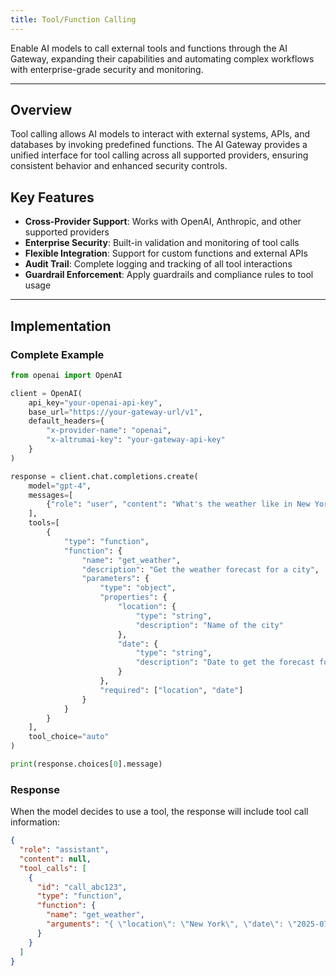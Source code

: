 ```yaml
---
title: Tool/Function Calling
---
```


Enable AI models to call external tools and functions through the AI Gateway, expanding their capabilities and automating complex workflows with enterprise-grade security and monitoring.

---

## Overview

Tool calling allows AI models to interact with external systems, APIs, and databases by invoking predefined functions. The AI Gateway provides a unified interface for tool calling across all supported providers, ensuring consistent behavior and enhanced security controls.

## Key Features

- **Cross-Provider Support**: Works with OpenAI, Anthropic, and other supported providers
- **Enterprise Security**: Built-in validation and monitoring of tool calls
- **Flexible Integration**: Support for custom functions and external APIs
- **Audit Trail**: Complete logging and tracking of all tool interactions
- **Guardrail Enforcement**: Apply guardrails and compliance rules to tool usage

---

## Implementation

### Complete Example

```python title="tool_calling_example.py"
from openai import OpenAI

client = OpenAI(
    api_key="your-openai-api-key",
    base_url="https://your-gateway-url/v1",
    default_headers={
        "x-provider-name": "openai",
        "x-altrumai-key": "your-gateway-api-key"
    }
)

response = client.chat.completions.create(
    model="gpt-4",
    messages=[
        {"role": "user", "content": "What's the weather like in New York tomorrow?"}
    ],
    tools=[
        {
            "type": "function",
            "function": {
                "name": "get_weather",
                "description": "Get the weather forecast for a city",
                "parameters": {
                    "type": "object",
                    "properties": {
                        "location": {
                            "type": "string",
                            "description": "Name of the city"
                        },
                        "date": {
                            "type": "string",
                            "description": "Date to get the forecast for"
                        }
                    },
                    "required": ["location", "date"]
                }
            }
        }
    ],
    tool_choice="auto"
)

print(response.choices[0].message)
```

### Response

When the model decides to use a tool, the response will include tool call information:

```json
{
  "role": "assistant",
  "content": null,
  "tool_calls": [
    {
      "id": "call_abc123",
      "type": "function",
      "function": {
        "name": "get_weather",
        "arguments": "{ \"location\": \"New York\", \"date\": \"2025-07-25\" }"
      }
    }
  ]
}
```